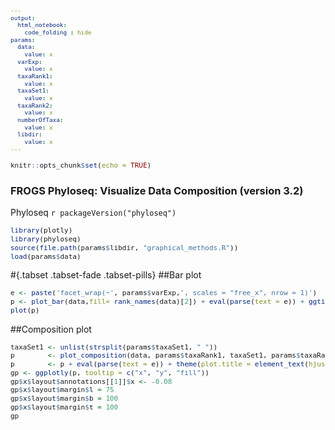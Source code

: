 ```yaml
---
output:
  html_notebook:
    code_folding : hide
params:
  data:
    value: x
  varExp:
    value: x
  taxaRank1:
    value: x
  taxaSet1:
    value: x
  taxaRank2:
    value: x
  numberOfTaxa:
    value: x
  libdir:
    value: x
---
```

<meta http-equiv="Content-Type" content="text/html; charset=UTF-8">

<style type="text/css">
code.r{ /* Code block */
  font-size: 11px;
}
pre{ /* Code block */
  font-size: 11px
}
.button {
    background-color: #2a7ecc; /* Blue */
    border          : none;
    color           : white;
    padding         : 5px 10px;
    text-align      : center;
    text-decoration : none;
    display         : inline-block;
    font-size       : 12px;
    margin          : 4px 2px;
    cursor          : pointer;
    border-radius   : 8px;
}
h4 { 
    display      : block;
    font-size    : 1em;
    margin-top   : 1.33em;
    margin-bottom: 1.33em;
    margin-left  : 0;
    margin-right : 0;
    font-weight  : bold;
    color        : #2a7ecc;
}
</style>

```r
knitr::opts_chunk$set(echo = TRUE)
```
<h3>FROGS Phyloseq: Visualize Data Composition (version 3.2)</h3>

 Phyloseq `r packageVersion("phyloseq")`

```r
library(plotly)
library(phyloseq)
source(file.path(params$libdir, "graphical_methods.R")) 
load(params$data)
```

#{.tabset .tabset-fade .tabset-pills}
##Bar plot
```r
e <- paste('facet_wrap(~', params$varExp,', scales = "free_x", nrow = 1)')
p <- plot_bar(data,fill= rank_names(data)[2]) + eval(parse(text = e)) + ggtitle(paste("Bar plot colored by", rank_names(data)[2]))+         theme(plot.title = element_text(hjust = 0.5))
plot(p)
```

##Composition plot
```r
taxaSet1 <- unlist(strsplit(params$taxaSet1, " "))
p        <- plot_composition(data, params$taxaRank1, taxaSet1, params$taxaRank2, params$numberOfTaxa, fill=params$taxaRank2) 
p        <- p + eval(parse(text = e)) + theme(plot.title = element_text(hjust = 0.5))
gp <- ggplotly(p, tooltip = c("x", "y", "fill"))
gp$x$layout$annotations[[1]]$x <- -0.08
gp$x$layout$margin$l = 75
gp$x$layout$margin$b = 100
gp$x$layout$margin$t = 100
gp
```